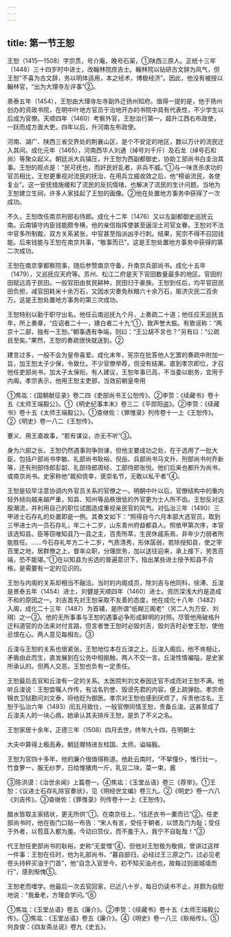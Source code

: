 ```yaml
---
---
---
```

title: 第一节王恕
---



王恕（1415—1508）字宗贯，号介庵，晚号石渠，①陕西三原人。正统十三年（1448）三十四岁时中进士，改翰林院庶吉士。翰林院以钻研古文辞为风气，但王恕“不喜为古文辞，务以明体适用，本之经术，博极经济”。因此，他没有被授以翰林官，“出为大理寺左评事”②。

景泰五年（1454），王恕由大理寺左寺副外迁扬州知府。值得一提的是，他于扬州创办的资政书院，在明中叶地方官员于治地开办的书院中具有代表性，不少学生以后成为官僚。天顺四年（1460）考察外官，王恕治行第一，超升江西右布政使，一跃而成方面大吏。四年以后，升河南左布政使。

河南、湖广、陕西三省交界处的荆襄山区，是个不安定的地区，数以万计的流民迁入其间。成化元年（1465），河南西华人刘通（绰号刘千斤）及石龙（绰号石和尚）等聚众起义。朝廷派大兵镇压，升王恕为西副都御史，协助工部尚书白圭治其事。王恕的观点是：“民可抚也，而奸民好乱者，非兵不威。”①与一味贪杀求功的官员相比，王恕更重视对流民的抚治，在用兵立威收效之后，他“榜谕流民，各使复业”。这一安抚措施缓和了流民的反抗情绪，也解决了流民的生计问题。当地为王恕建立生祠，许多人家挂起了王恕的画像。②他在处置地方事务中获得了一次成功。

不久，王恕改任南京刑部右侍郎。成化十二年（1476）又以左副都御史巡抚云南。云南镇守内臣钱能颇专横，他的亲信指挥使甚至逼淫土司官女眷。王恕对不法中官多所制裁，双方关系紧张，中官甚至指派凶手行刺。结果，宪宗不得不召回钱能。后来钱能与王恕在南京共事，“敬事而已”。这是王恕处置地方事务中获得的第二次成功。

王恕在南京掌都察院事，随后参赞南京守备，升南京兵部尚书。成化十五年（1479），又巡抚应天府等。苏州、松江二府是天下官田数量最多的地区。官田的田赋远高于民田。一般官田由贫民耕种，民田归于豪族。王恕到任后，均平官田民田负担，减官田耗米十余万石，又因水灾奏免秋粮六十余万石，赈济灾民二百余万。这是王恕处置地方事务的第三次成功。

王恕特别以勤于职守出名。他任云南巡抚九个月，上奏疏二十道；他任应天巡抚五年，所上奏章，“应诏者二十一，建白者二十九”①，致声誉大振。有歌谣称：“两京十二部，独有一王恕。”朝事遇有争端，则曰：“王公胡不言也？”另有曰：“公疏且至矣。”果然，王恕的奏疏很快就送到。②

建言过多，一般不会为皇帝喜爱。成化末年，宪宗在批答他人乞罢的奏疏中附加一旨，加王恕太子少保，令致仕。不少官僚举荐，但没有结果。直到孝宗即位，才召他任吏部尚书，加太子太保衔。有人建议，王恕年事已高，不当委以剧务，宜用于内阁。孝宗表示，他用王恕主吏部，当效前朝皇帝用

①焦竑：《国朝献征录》卷二四《吏部尚书王公恕传》。②李贽：《续藏书》卷十五《太师王端毅公》。①《明史纪事本末》卷三二《平郧阳盗》。②李贽：《续藏书》卷十五《太师王端毅公》。①查继佐：《罪惟录》列传卷十一上《王恕传》。②《明史》卷一八二《王恕传》。

蹇义、用王直故事，“若有谋议，亦无不听”③。

身为六部之长，王恕仍然遇事则争则谏，但他主要成功之处，在于选用了一批大臣，包括户部尚书李敏、礼部尚书耿裕、倪岳、兵部尚书马文升、刑部尚书何乔新等，还有刑部侍郎彭韶、礼部侍郎周经、工部侍郎张悦。他们后来也都升为尚书，或南京尚书。史家称他“裁抑侥幸，褒崇名节，无敢以私干者”④。

王恕是较早注意协调内外官员关系的官僚之一。明朝中叶以后，官僚结构中的重内轻外倾向越来越严重，知县、知州等品秩很低的外官更为士人所不齿。王恕反对这股潮流，并利用自己的职位试图造成重视亲民官的风气。对弘治三年（1490）三甲进士石存礼的处置即是一例。其奏文如下：“照得自今六月本部大选官员，取到三甲进士内一员石存礼，年二十二岁，山东青州府益都县人。照依甲第次序，本官该选知县。臣等窃唯知县乃一县之主，百责所萃，生民休戚系焉，非年少力弱者所能胜任。……今石存礼年方二十二岁，气质清秀，形体孱弱，若除授知县，使之宰百里之地，居群僚之上，督率众职，分理庶务，加以送往迎来，承上接下，劳苦百端，恐不能堪。”①在以知县为劣选的普遍意识下，指出某些进士授予知县不合格，是需要有一定的见识的。

王恕与内阁的关系却相当不融洽。当时的内阁成员，除刘吉与他同科，徐溥、丘浚是景泰五年（1454）进士，刘健是天顺四年（1460）进士。资历深浅大约是造成不和的原因之一。刘吉首先对王恕采取不友善的态度，他在成化十八年（1482）入阁，成化二十三年（1487）为首辅，是所谓“纸糊三阁老”（另二人为万安、刘珝）之一②。他的无所事事与王恕的遇事必争形成鲜明的对照。尽管他用破格升迁科道官的办法来对付言路，但言者誉王恕时必毁刘吉，毁刘吉时必誉王恕，使他忌恨在心。两人意见每相左。③

丘浚与王恕的关系也很紧张。王恕地位本在丘浚之上，丘浚入阁后，他不肯相让，矛盾由此而生，直发展到在公务中相抵触，两人不交一言。丘浚性情褊隘，是史家所承认的。但两人交恶，王恕也负有一定责任。

王恕最后去官和丘浚有一定的关系。太医院判刘文泰因迁官不成而对王恕不满。他听丘浚说：王恕尝嘱人作传，有沽名钓誉、毁谤先君的内容，便上疏弹劾。孝宗命锦衣卫狱勘问刘文泰，将他贬为御医。孝宗对王恕也感到厌烦了，斥责他沽名。王恕于弘治六年（1493）闰五月致仕，一般官僚同情王恕，责备丘浚。这甚至成了丘浚夫人的一块心病，她承认其夫排斥王恕，是负了不义之名。

王恕家居十余年，正德三年（1508）四月去世，终年九十四，在明朝士

大夫中算得上极高寿。朝廷赠特进左柱国、太师，谥端毅。

王恕为官四十多年，他的廉介很值得称道。他赴云南时，“不挈僮仆，惟行灶一，竹食箩一，服无纱罗，日给惟猪肉一斤，乳豆二块，菜一束，酱

③陈洪谟：《治世余闻》上篇卷一。④焦竑：《玉堂丛语》卷三《荐举》。①王恕：《议进士石存礼除官奏状》，见《明经世文编》卷三九。②《明史》卷一六八《刘吉传》。③查继佐：《罪惟录》列传卷十一上《王恕传》。

醋水皆取主家结状，更无所供”①。在南京任上，“往还衣书一橐而已”②。任吏部尚书时，他在衙门口贴一布告：“宋人有言，受任于朝者，以馈及门为耻；受任于外者，以苞苴入都为羞。今动曰贽仪，而不羞于入，我宁不自耻哉！”③

代王恕任吏部尚书的耿裕，史称“无爱憎”④，但他对王恕极为敬佩，曾讲过这样一件事：王恕在任时，他为礼部尚书，“暮自部归，必经过王三原之门，过必见老苍头持秤买油于门首”，他“自念入官至今，初不知买油点也，故每过则面城墙而行”，感到惭愧⑤。

王恕老而嗜学。他最后一次去官回家，已近八十岁，每日仍读书不止，并颇为自慰地说：“我垂老，方理会学问。”⑥

①焦竑：《玉堂丛语》卷五《廉介》。②李贽：《续藏书》卷十五《太师王端毅公传》。③焦竑：《玉堂丛语》卷五《廉介》。④《明史》卷一八三《耿裕传》。⑤何良俊：《四友斋丛说》卷九《史五》。